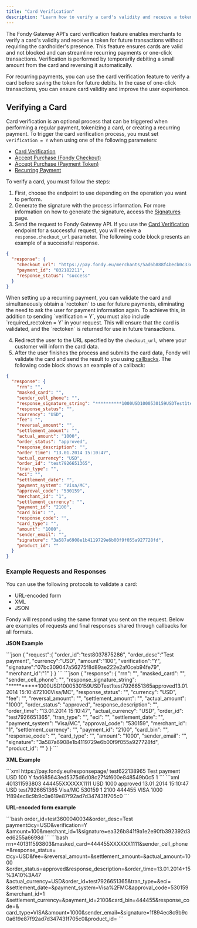 ```yaml
---
title: "Card Verification"
description: "Learn how to verify a card's validity and receive a token for future transactions without requiring the cardholder's presence."
---
```





The Fondy Gateway API's card verification feature enables merchants to verify a card's validity and receive a token for future transactions without requiring the cardholder's presence. This feature ensures cards are valid and not blocked and can streamline recurring payments or one-click transactions. Verification is performed by temporarily debiting a small amount from the card and reversing it automatically.

For recurring payments, you can use the card verification feature to verify a card before saving the token for future debits. In the case of one-click transactions, you can ensure card validity and improve the user experience.

## Verifying a Card

Card verification is an optional process that can be triggered when performing a regular payment, tokenizing a card, or creating a recurring payment. To trigger the card verification process, you must set `verification = Y` when using one of the following parameters:

* [Card Verification](/reference/gateway/card-verification)
* [Accept Purchase (Fondy Checkout)](/reference/gateway/accept-purchase-fondy-checkout)
* [Accept Purchase (Payment Token)](/reference/gateway/accept-purchase-payment-token)
* [Recurring Payment](/reference/gateway/recurring-payment)

To verify a card, you must follow the steps:

1. First, choose the endpoint to use depending on the operation you want to perform.
2. Generate the signature with the process information. For more information on how to generate the signature, access the [Signatures](/gateway/signatures) page.
3. Send the request to Fondy Gateway API. If you use the [Card Verification](/reference/gateway/card-verification) endpoint for a successful request, you will receive a `response.checkout_url` parameter. The following code block presents an example of a successful response.


  ```json 
  {
    "response": {
      "checkout_url": "https://pay.fondy.eu/merchants/5ad6b888f4becb0c33d543d54e57d86c/default/index.html?token=45e32baec75283b3d5100e2423a0ee71f0ac554d",
      "payment_id": "832182211",
      "response_status": "success"
    }
  }
  ```


<Callout type="info" title="Recurring Payments">
  When setting up a recurring payment, you can validate the card and simultaneously obtain a `rectoken` to use for future payments, eliminating the need to ask the user for payment information again. To achieve this, in addition to sending `verification = Y`, you must also include `required_rectoken = Y` in your request. This will ensure that the card is validated, and the `rectoken` is returned for use in future transactions.
</Callout>

4. Redirect the user to the URL specified by the `checkout_url`, where your customer will inform the card data.
5. After the user finishes the process and submits the card data, Fondy will validate the card and send the result to you using [callbacks](/gateway/direct-integration/callbacks). The following code block shows an example of a callback:

  ```json 
  {
    "response": {
      "rrn": "",
      "masked_card": "",
      "sender_cell_phone": "",
      "response_signature_string": "**********1000USD1000530159USDTest1test7926651365approved13.01.2014 15:10:472100Visa/MC",
      "response_status": "",
      "currency": "USD",
      "fee": "",
      "reversal_amount": "",
      "settlement_amount": "",
      "actual_amount": "1000",
      "order_status": "approved",
      "response_description": "",
      "order_time": "13.01.2014 15:10:47",
      "actual_currency": "USD",
      "order_id": "test7926651365",
      "tran_type": "",
      "eci": "",
      "settlement_date": "",
      "payment_system": "Visa/MC",
      "approval_code": "530159",
      "merchant_id": "1",
      "settlement_currency": "",
      "payment_id": "2100",
      "card_bin": "",
      "response_code": "",
      "card_type": "",
      "amount": "1000",
      "sender_email": "",
      "signature": "3a587a6908e1b4119729e6b00f9f055a927728fd",
      "product_id": ""
    }
  }
  ```

### Example Requests and Responses

You can use the following protocols to validate a card:

* URL-encoded form
* XML
* JSON

Fondy will respond using the same format you sent on the request. Below are examples of requests and final responses shared through callbacks for all formats.

**JSON Example**

<Tabs>
  <TabItem value="request" label="Request" default>
    ```json
    {
      "request":{
        "order_id":"test8037875286",
        "order_desc":"Test payment",
        "currency":"USD",
        "amount":"100",
        "verification":"Y",
        "signature":"07bc309047a56275f8d89ae222e2af0ceb94fe79",
        "merchant_id":"1"
      }
    }
    ```
  </TabItem>
  <TabItem value="response" label="Callback Response">
    ```json
    {
      "response": {
        "rrn": "",
        "masked_card": "",
        "sender_cell_phone": "",
        "response_signature_string": "**********1000USD1000530159USDTest1test7926651365approved13.01.2014 15:10:472100Visa/MC",
        "response_status": "",
        "currency": "USD",
        "fee": "",
        "reversal_amount": "",
        "settlement_amount": "",
        "actual_amount": "1000",
        "order_status": "approved",
        "response_description": "",
        "order_time": "13.01.2014 15:10:47",
        "actual_currency": "USD",
        "order_id": "test7926651365",
        "tran_type": "",
        "eci": "",
        "settlement_date": "",
        "payment_system": "Visa/MC",
        "approval_code": "530159",
        "merchant_id": "1",
        "settlement_currency": "",
        "payment_id": "2100",
        "card_bin": "",
        "response_code": "",
        "card_type": "",
        "amount": "1000",
        "sender_email": "",
        "signature": "3a587a6908e1b4119729e6b00f9f055a927728fd",
        "product_id": ""
      }
    }
    ```
  </TabItem>
</Tabs>

**XML Example**

<Tabs>
  <TabItem value="request" label="Request" default>
    ```xml
    <?xml version="1.0" encoding="UTF-8"?>
    <request>
      <response_url>https://pay.fondy.eu/responsepage/</response_url>
      <order_id>test622138965</order_id>
      <order_desc>Test payment</order_desc>
      <currency>USD</currency>
      <amount>100</amount>
      <verification>Y</verification>
      <signature>fad685643ed5375d6d08c27f4f600e848549b0c5</signature>
      <merchant_id>1</merchant_id>
    </request>
    ```
  </TabItem>
  <TabItem value="response" label="Callback Response">
    ```xml
    <?xml version="1.0" encoding="UTF-8"?>
    <response>
      <rrn>401311593803</rrn>
      <masked_card>444455XXXXXX1111</masked_card>
      <sender_cell_phone />
      <response_status />
      <currency>USD</currency>
      <fee />
      <reversal_amount />
      <settlement_amount />
      <actual_amount>1000</actual_amount>
      <order_status>approved</order_status>
      <response_description />
      <order_time>13.01.2014 15:10:47</order_time>
      <actual_currency>USD</actual_currency>
      <order_id>test7926651365</order_id>
      <tran_type />
      <eci />
      <settlement_date />
      <payment_system>Visa/MC</payment_system>
      <approval_code>530159</approval_code>
      <merchant_id>1</merchant_id>
      <settlement_currency />
      <payment_id>2100</payment_id>
      <card_bin>444455</card_bin>
      <response_code />
      <card_type>VISA</card_type>
      <amount>1000</amount>
      <sender_email />
      <signature>1f894ec8c9b9c0a619e87f92ad7d347431f705c0</signature>
      <product_id />
    </response>
    ```
  </TabItem>
</Tabs>

**URL-encoded form example**

<Tabs>
  <TabItem value="request" label="Request" default>
    ```bash
    order_id=test3600040034&order_desc=Test payment&currency=USD&verification=Y
    &amount=100&merchant_id=1&signature=ea326b841f9a1e2e90fb392392d3ed6255a6698d
    ```
  </TabItem>
  <TabItem value="response" label="Callback Response">
    ```bash
    rrn=401311593803&masked_card=444455XXXXXX1111&sender_cell_phone=&response_status=
    &currency=USD&fee=&reversal_amount=&settlement_amount=&actual_amount=1000
    &order_status=approved&response_description=&order_time=13.01.2014+15%3A10%3A47
    &actual_currency=USD&order_id=test7926651365&tran_type=&eci=
    &settlement_date=&payment_system=Visa%2FMC&approval_code=530159&merchant_id=1
    &settlement_currency=&payment_id=2100&card_bin=444455&response_code=&
    card_type=VISA&amount=1000&sender_email=&signature=1f894ec8c9b9c0a619e87f92ad7d347431f705c0&product_id=
    ```
  </TabItem>
</Tabs>
